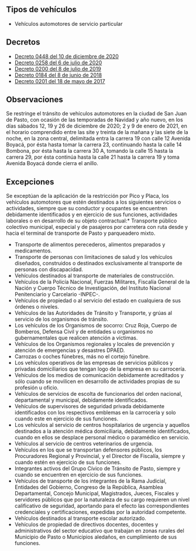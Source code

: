 ## Tipos de vehículos

- Vehículos automotores de servicio particular

## Decretos

- [Decreto 0448 del 10 de diciembre de 2020](https://www.pasto.gov.co/index.php/decretos/decretos-2020?download=17682:dec-0448-10-dic-2020)
- [Decreto 0258 del 6 de julio de 2020](https://www.pasto.gov.co/index.php/decretos/decretos-2020?download=17032:dec-0258-06-jul-2020)
- [Decreto 0200 del 8 de julio de 2019](https://www.pasto.gov.co/index.php/decretos/decretos-2019?download=14705:dec_0200_08_jul_2019)
- [Decreto 0184 del 8 de junio de 2018](https://www.pasto.gov.co/index.php/decretos/decretos-2018?download=12087:dec-0184-08-jun-2018)
- [Decreto 0201 del 18 de mayo de 2017](http://www.pasto.gov.co/index.php/decretos/decretos-2017?download=10061:dec_0201_18_may_2017)

## Observaciones

Se restringe el tránsito de vehículos automotores en la ciudad de San Juan de Pasto, con ocasión de las temporadas de Navidad y año nuevo, en los días sábados 12, 19 y 26 de diciembre de 2020; 2 y 9 de enero de 2021, en el horario comprendido entre las site y treinta de la mañana y las siete de la noche, en la zona central, delimitada entra la carrera 19 con calle 12 Avenida Boyacá, por ésta hasta tomar la carrera 23, continuando hasta la calle 14 Bombona, por ésta hasta la carrera 30 A, tomando la calle 15 hasta la carrera 29, por ésta continúa hasta la calle 21 hasta la carrera 19 y toma Avenida Boyacá donde cierra el anillo.

## Excepciones

Se exceptúan de la aplicación de la restricción por Pico y Placa, los vehículos automotores que estén destinados a los siguientes servicios o actividades, siempre que su conductor y ocupantes se encuentren debidamente identificados y en ejercicio de sus funciones, actividades laborales o en desarrollo de su objeto contractual:\* Transporte público colectivo municipal, especial y de pasajeros por carretera con ruta desde y hacia el terminal de transporte de Pasto y parqueadero mixto.

- Transporte de alimentos perecederos, alimentos preparados y medicamentos.
- Transporte de personas con limitaciones de salud y los vehículos diseñados, construidos o destinados exclusivamente al transporte de personas con discapacidad.
- Vehículos destinados al transporte de materiales de construcción.
- Vehículos de la Policía Nacional, Fuerzas Militares, Fiscalía General de la Nación y Cuerpo Técnico de Investigación, del Instituto Nacional Penitenciario y Carcelario -INPEC-.
- Vehículos de propiedad o al servicio del estado en cualquiera de sus órdenes o niveles.
- Vehículos de las Autoridades de Tránsito y Transporte, y grúas al servicio de los organismos de tránsito.
- Los vehículos de los Organismos de socorro: Cruz Roja, Cuerpo de Bomberos, Defensa Civil y de entidades u organismos no gubernamentales que realicen atención a víctimas.
- Vehículos de los Organismos regionales y locales de prevención y atención de emergencias y desastres DPAED.
- Carrozas o coches fúnebres, más no el cortejo fúnebre.
- Los vehículos operativos de las empresas de servicios públicos y privadas domiciliarios que tengan logo de la empresa en su carrocería.
- Vehículos de los medios de comunicación debidamente acreditados y sólo cuando se movilicen en desarrollo de actividades propias de su profesión u oficio.
- Vehículos de servicios de escolta de funcionarios del orden nacional, departamental y municipal, debidamente identificados.
- Vehículos de supervisores de seguridad privada debidamente identificados con los respectivos emblemas en la carrocería y solo cuando este en ejercicio de sus funciones.
- Los vehículos al servicio de centros hospitalarios de urgencia y aquellos destinados a la atención médica domiciliaria, debidamente identificados, cuando en ellos se desplace personal médico o paramédico en servicio.
- Vehículos al servicio de centros veterinarios de urgencia.
- Vehículos en los que se transportan defensores públicos, los Procuradores Regional y Provincial, y el Director de Fiscalía, siempre y cuando estén en ejercicio de sus funciones.
- Integrantes activos del Grupo Cívico de Tránsito de Pasto, siempre y cuando se encuentren en ejercicio de sus funciones.
- Vehículos de transporte de los integrantes de la Rama Judicial, Entidades del Gobierno, Congreso de la República, Asamblea Departamental, Concejo Municipal, Magistrados, Jueces, Fiscales y servidores públicos que por la naturaleza de su cargo requieren un nivel calificativo de seguridad, aportando para el efecto las correspondientes credenciales y certificaciones, expedidas por la autoridad competente.
- Vehículos destinados al transporte escolar autorizado.
- Vehículos de propiedad de directivos docentes, docentes y administrativos del sector educativo que trabajan en zonas rurales del Municipio de Pasto o Municipios aledaños, en cumplimiento de sus funciones.
